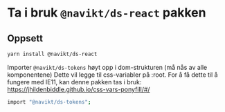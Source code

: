 
<Meta title="ds-react/Introduksjon" />

# Ta i bruk `@navikt/ds-react` pakken

## Oppsett

```bash
yarn install @navikt/ds-react
```

Importer `@navikt/ds-tokens` høyt opp i dom-strukturen (må nås av alle komponentene)
Dette vil legge til css-variabler på :root. For å få dette til å fungere med IE11, kan denne pakken tas i bruk: https://jhildenbiddle.github.io/css-vars-ponyfill/#/

```bash
import "@navikt/ds-tokens";
```
